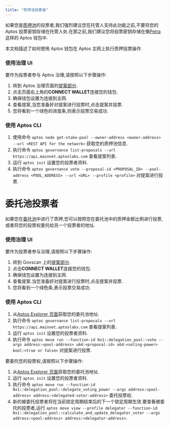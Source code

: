 ```yaml
---
title: "质押池投票者"
---
```


如果您是[质押池](/zh/network/blockchain/staking)的投票者,我们强烈建议您在托管人支持此功能之前,不要将您的 Aptos 投票密钥存储在托管人处.在那之前,我们建议您将投票密钥存储在像[Petra](https://petra.app/)这样的 Aptos 钱包中.

本文档描述了如何使用 Aptos 钱包在 Aptos 主网上执行质押投票操作.

### 使用治理 UI

要作为投票者参与 Aptos 治理,请按照以下步骤操作:

1. 转到 Aptos 治理页面的[提案部分](https://governance.aptosfoundation.org/).
2. 点击页面右上角的**CONNECT WALLET**连接您的钱包.
3. 确保钱包设置为连接到主网.
4. 查看提案,当您准备好对提案进行投票时,点击提案并投票.
5. 您将看到一个绿色的进度条,则表示投票交易成功.

### 使用 Aptos CLI

1. 使用命令 `aptos node get-stake-pool --owner-address <owner-address> --url <REST API for the network>` 获取您的质押池信息.
2. 执行命令 `aptos governance list-proposals --url https://api.mainnet.aptoslabs.com` 查看提案列表.
3. 运行 `aptos init` 设置您的投票者资料.
4. 执行命令 `aptos governance vote --proposal-id <PROPOSAL_ID> --pool-address <POOL_ADDRESS> --url <URL> --profile <profile>` 对提案进行投票.

# 委托池投票者

如果您在[委托池](/zh/network/blockchain/delegated-staking)中进行了质押,您可以按照您在委托池中的质押金额比例进行投票,或者将您的投票权委托给另一个投票者的地址.

### 使用治理 UI

要作为投票者参与治理,请按照以下步骤操作:

1. 转到 Govscan 上的[提案部分](https://govscan.live/aptos-proposals).
2. 点击**CONNECT WALLET**连接您的钱包.
3. 确保钱包设置为连接到主网.
4. 查看提案.当您准备好对提案进行投票时,点击提案并投票.
5. 您将看到一个绿色条,表示投票交易成功.

### 使用 Aptos CLI

1. 从[Aptos Explorer 页面](https://explorer.aptoslabs.com/validators/delegation?network=mainnet)获取您的委托池地址.
2. 执行命令 `aptos governance list-proposals --url https://api.mainnet.aptoslabs.com` 查看提案列表.
3. 运行 `aptos init` 设置您的投票者资料.
4. 执行命令 `aptos move run --function-id 0x1::delegation_pool::vote --args address:<pool-address> u64:<proposal-id> u64:<voting-power> bool:<true or false>` 对提案进行投票.

要委托您的投票权,请按照以下步骤操作:

1. 从[Aptos Explorer 页面](https://explorer.aptoslabs.com/validators/delegation?network=mainnet)获取您的委托池地址.
2. 运行 `aptos init` 设置您的投票者资料.
3. 执行命令 `aptos move run --function-id 0x1::delegation_pool::delegate_voting_power --args address:<pool-address> address:<delegated-voter-address>` 委托投票权.
4. 新的被委托投票者将在当前锁定周期结束后的下一个锁定周期生效.要查看被委托的投票者,运行 `aptos move view --profile delegator --function-id 0x1::delegation_pool::calculate_and_update_delegator_voter --args address:<pool-address> address:<delegator-address>`.
